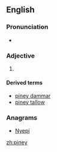 {{also|Piney}}
==English==

===Pronunciation===
* {{rhymes|aɪni|lang=en}}

===Adjective===
{{en-adj}}

# {{alternative spelling of|piny|lang=en}}

====Derived terms====
* [[piney dammar]]
* [[piney tallow]]

===Anagrams===
* [[Nyepi#English|Nyepi]]

[[zh:piney]]